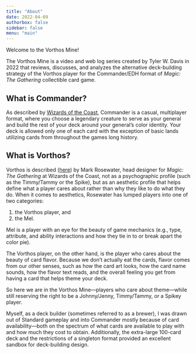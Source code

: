 ```yaml
---
title: "About"
date: 2022-04-09
authorbox: false
sidebar: false
menu: "main"
---
```


Welcome to the Vorthos Mine!

The Vorthos Mine is a video and web log series created by Tyler W. Davis in 2022 that reviews, discusses, and analyzes the alternative deck-building strategy of the Vorthos player for the Commander/EDH format of _Magic: The Gathering_ collectible card game.

## What is Commander?

As described by [Wizards of the Coast](https://magic.wizards.com), Commander is a casual, multiplayer format, where you choose a legendary creature to serve as your general and build the rest of your deck around your general's color identity.
Your deck is allowed only one of each card with the exception of basic lands utilizing cards from throughout the games long history.

## What is Vorthos?

Vorthos is described ([here][mtg_wotc_150831]) by Mark Rosewater, head designer for _Magic: The Gathering_ at Wizards of the Coast, not as a psychographic profile (such as the Timmy/Tammy or the Spike), but as an aesthetic profile that helps define what a player cares about rather than why they like to do what they do.
When it comes to aesthetics, Rosewater has lumped players into one of two categories:

1. the Vorthos player, and
2. the Mel.

Mel is a player with an eye for the beauty of game mechanics (e.g., type, attribute, and ability interactions and how they tie in to or break apart the color pie).

The Vorthos player, on the other hand, is the player who cares about the beauty of card flavor.
Because we don't actually eat the cards, flavor comes from our other senses, such as how the card art looks, how the card name sounds, how the flavor text reads, and the overall feeling you get from having a card that helps theme your deck.

So here we are in the Vorthos Mine---players who care about theme---while still reserving the right to be a Johnny/Jenny, Timmy/Tammy, or a Spikey player.

Myself, as a deck builder (sometimes referred to as a brewer), I was drawn out of Standard gameplay and into Commander mostly because of card availability---both on the spectrum of what cards are available to play with and how much they cost to obtain.
Additionally, the extra-large 100-card deck and the restrictions of a singleton format provided an excellent sandbox for deck-building design.

[mtg_wotc_150831]: https://magic.wizards.com/en/articles/archive/making-magic/vorthos-and-mel-2015-08-31
